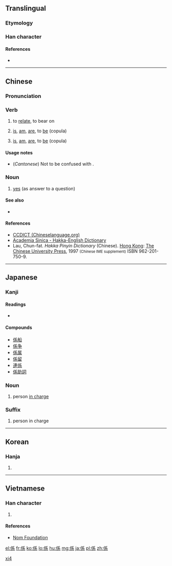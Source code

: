 {{also|系}}
==Translingual==
===Etymology===
{{Han compound|人|系|c1=s|c2=p|ls=psc}}
===Han character===
{{Han char|rn=9|rad=人|as=07|sn=9|four=22293|canj=OHVF|ids=⿰亻系}}

====References====
* {{Han ref|kx=0104.040|dkj=00663|dj=0220.040|hdz=10164.080|uh=4FC2|ud=20418|bh=AB59|bd=43865}}

----

==Chinese==
{{zh-forms|s=系}}

===Pronunciation===
{{zh-pron
|m=xì
|c=hai6
|mn=hē/kè
|h=poj=[[hè]] (he<sup>3</sup>)|gd=he<sup>5</sup>; he<sup>5</sup>, he<sup>6</sup> [Hailu]|hpy=he4
|cat=v,n
|ma=y
}}

===Verb===
{{zh-verb}}

# to [[relate]], to bear on
# {{context|formal|literary|classical|lang=zh|sort=xi4}} [[is]], [[am]], [[are]], to [[be]] (copula)
#: {{zh-usex|其 母 係 ^北京人。|His mother is a native of Beijing.}}
# {{context|Cantonese|lang=zh|sort=hai6}} [[is]], [[am]], [[are]], to [[be]] (copula)
#: {{zh-usex|烏龍{lung2}茶 係 茶 嘅 一 種。|Oolong tea is a type of tea.|C-GZ}}

====Usage notes====
* (''Cantonese'') Not to be confused with {{zh-l|喺|tr=hai2}}.

===Noun===
{{zh-noun}}

# {{context|Cantonese|lang=zh|sort=hai6}} [[yes]] (as answer to a question)

====See also====
* {{zh-l|是}}

====References====
* [http://www.chineselanguage.org/dictionaries/?mode=view&module=chardict&query=%E4%BF%82 CCDICT (Chineselanguage.org)]
* [http://minhakka.ling.sinica.edu.tw/bkg/hakyin/search.php?DETAIL=1&LIMIT=id=8143&dbname=su_tian_1&graph=2 Academia Sinica - Hakka-English Dictionary]
* Lau, Chun-fat. ''Hakka Pinyin Dictionary'' (Chinese). [[Hong Kong]]: [[w:Chinese University of Hong Kong|The Chinese University Press]], 1997 <small>(Chinese IME supplement)</small> ISBN 962-201-750-9.

[[Category:Mandarin entries with audio links|xi4]]

----

==Japanese==

===Kanji===
{{ja-kanji|grade=3|rs=人07}}

====Readings====
* {{ja-readings|goon=[[げ]] (ge)|kanon=[[けい]] (kei)|kun=[[かかる]] (kakaru), [[つながり]] (tsunagari), [[かかわる]] (kakawaru)}}

====Compounds====
* [[係船]]
* [[係争]]
* [[係属]]
* [[係留]]
* [[連係]]
* [[係助詞]]

===Noun===
{{ja-noun|かかり}}

# person [[in charge]]

===Suffix===
{{ja-pos|がかり|suffix}}

# person in charge

----

==Korean==

===Hanja===
{{ko-hanja|hangeul=계|rv=|mr=kye}}

# {{defn|lang=ko|sort=人07}}

----

==Vietnamese==

===Han character===
{{vi-hantu|[[hệ]], [[hể]], [[hề]], [[hễ]]|rs=人07}}

# {{defn|lang=vi|sort=人07}}

====References====
* [http://nomfoundation.org/common/nom_details.php?codepoint=4fc2 Nom Foundation]

[[el:係]]
[[fr:係]]
[[ko:係]]
[[lo:係]]
[[hu:係]]
[[mg:係]]
[[ja:係]]
[[pl:係]]
[[zh:係]]